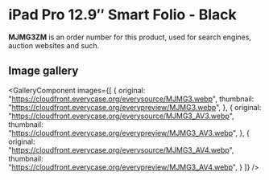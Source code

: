 
# iPad Pro 12.9″ Smart Folio - Black

<Callout type='info' emoji='👉🏻'>**MJMG3ZM** is an order number for this product, used for search engines, auction websites and such.</Callout>

## Image gallery

<GalleryComponent
    images={[
      {
        original: "https://cloudfront.everycase.org/everysource/MJMG3.webp",
        thumbnail: "https://cloudfront.everycase.org/everypreview/MJMG3.webp",
      },
      {
        original: "https://cloudfront.everycase.org/everysource/MJMG3_AV3.webp",
        thumbnail: "https://cloudfront.everycase.org/everypreview/MJMG3_AV3.webp",
      },
      {
        original: "https://cloudfront.everycase.org/everysource/MJMG3_AV4.webp",
        thumbnail: "https://cloudfront.everycase.org/everypreview/MJMG3_AV4.webp",
      }
    ]}
  />
